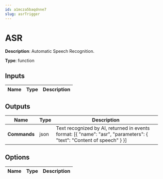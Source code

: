 ```yaml
---
id: a1mcza5baqdnne7
slug: asrTrigger
---
```


# ASR

**Description**: Automatic Speech Recognition. 

**Type**: function

## Inputs

| Name | Type | Description |
| --- | --- | --- |
## Outputs

| Name | Type | Description |
| --- | --- | --- |
| **Commands** | json | Text recognized by AI, returned in events format: [&#123; 	"name": "asr", 	"parameters": &#123; 		"text": "Content of speech" 	&#125; &#125;] |
## Options

| Name | Type | Description |
| --- | --- | --- |
